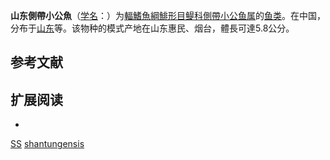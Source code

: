 {{Speciesbox
| status = DD
| status_system =IUCN3.1 
| image = 
| name= 山东側帶小公魚
| taxon= Stolephorus shantungensis
| authority = [[李国良|Li]], 1978{{r|id5377}}
| synonyms = *''Anchoviella shantungensis''<br /><small>Li, 1978</small> ''
}}

'''山东側帶小公魚'''（[[学名|学名]]：{{lang|la|''Stolephorus shantungensis''}}）为[[輻鰭魚綱|輻鰭魚綱]][[鯡形目|鯡形目]][[鳀科|鳀科]][[側帶小公鱼属|側帶小公鱼属]]的[[鱼类|鱼类]]。在中国，分布于[[山东|山东]]等。该物种的模式产地在山东惠民、烟台，體長可達5.8公分。{{r|id5377|FishBase}}

== 参考文献 ==
{{reflist|refs=
<ref name=id5377>{{cite web| url =http://www.bioinfo.cn/db05/BjdwSpecies.php?action=view&id=5377| title =山东小公鱼| work =中国动物物种编目数据库| publisher =中国科学院微生物研究所| author =中国科学院动物研究所| accessdate =2009-04-11| deadurl =yes| archiveurl =https://web.archive.org/web/20160305051427/http://www.bioinfo.cn/db05/BjdwSpecies.php?action=view&id=5377| archivedate =2016-03-05}}</ref>
<ref name=FishBase>{{FishBase_species|genus=Stolephorus|species=shantungensis|month=01|year=2016}}</ref>
}}

== 扩展阅读 ==
*{{wikispecies-inline|Stolephorus shantungensis|山东側帶小公魚}}
{{taxonbar}}
{{鯡形目小作品}}

[[Category:IUCN红色名录数据缺乏物种|SS]]
[[Category:側帶小公魚属|shantungensis]]